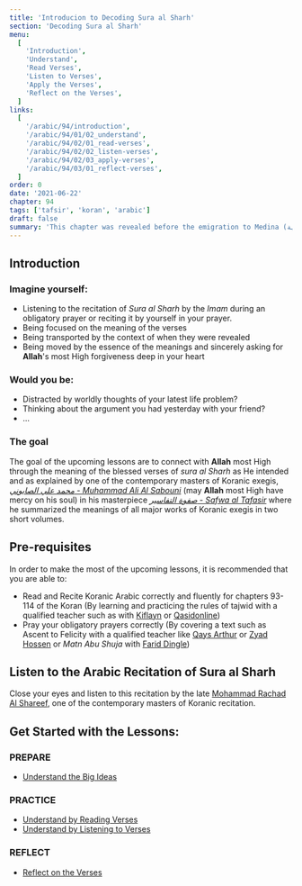 ```yaml
---
title: 'Introducion to Decoding Sura al Sharh'
section: 'Decoding Sura al Sharh'
menu:
  [
    'Introduction',
    'Understand',
    'Read Verses',
    'Listen to Verses',
    'Apply the Verses',
    'Reflect on the Verses',
  ]
links:
  [
    '/arabic/94/introduction',
    '/arabic/94/01/02_understand',
    '/arabic/94/02/01_read-verses',
    '/arabic/94/02/02_listen-verses',
    '/arabic/94/02/03_apply-verses',
    '/arabic/94/03/01_reflect-verses',
  ]
order: 0
date: '2021-06-22'
chapter: 94
tags: ['tafsir', 'koran', 'arabic']
draft: false
summary: 'This chapter was revealed before the emigration to Medina (مكية). It talks about the noble rank of the messenger peace be upon him and his exalted rank with Allah most high.'
---
```


## Introduction

### Imagine yourself:

- Listening to the recitation of _Sura al Sharh_ by the _Imam_ during an obligatory prayer or reciting it by yourself in your prayer.
- Being focused on the meaning of the verses
- Being transported by the context of when they were revealed
- Being moved by the essence of the meanings and sincerely asking for **Allah**'s most High forgiveness deep in your heart

### Would you be:

- Distracted by worldly thoughts of your latest life problem?
- Thinking about the argument you had yesterday with your friend?
- ...

### The goal

The goal of the upcoming lessons are to connect with **Allah** most High through the meaning of the blessed verses of _sura al Sharh_ as He intended and as explained by one of the contemporary masters of Koranic exegis, [_محمد علي الصابوني - Muhammad Ali Al Sabouni_](https://ar.wikipedia.org/wiki/%D9%85%D8%AD%D9%85%D8%AF_%D8%B9%D9%84%D9%8A_%D8%A7%D9%84%D8%B5%D8%A7%D8%A8%D9%88%D9%86%D9%8A) (may **Allah** most High have mercy on his soul) in his masterpiece [_صفوة التفاسير - Safwa al Tafasir_](https://ar.wikipedia.org/wiki/%D8%B5%D9%81%D9%88%D8%A9_%D8%A7%D9%84%D8%AA%D9%81%D8%A7%D8%B3%D9%8A%D8%B1#:~:text=%D8%B5%D9%81%D9%88%D8%A9%20%D8%A7%D9%84%D8%AA%D9%81%D8%A7%D8%B3%D9%8A%D8%B1%20%D9%83%D8%AA%D8%A7%D8%A8%20%D9%81%D9%8A%20%D8%B9%D9%84%D9%85,%D8%A3%D9%82%D9%88%D8%A7%D9%84%20%D8%A3%D8%A6%D9%85%D8%A9%20%D8%A7%D9%84%D8%AA%D9%81%D8%B3%D9%8A%D8%B1%D8%8C%20%D8%A8%D8%A3%D8%B3%D9%84%D9%88%D8%A8%20%D9%85%D9%8A%D8%B3%D8%B1) where he summarized the meanings of all major works of Koranic exegis in two short volumes.

## Pre-requisites

In order to make the most of the upcoming lessons, it is recommended that you are able to:

- Read and Recite Koranic Arabic correctly and fluently for chapters 93-114 of the Koran (By learning and practicing the rules of tajwid with a qualified teacher such as with [Kiflayn](https://kiflayn.com/product/one-on-one-tajweed-level-2-the-juz-amma/) or [Qasidonline](https://qasidonline.com/product/tajweed-pronunciation/))
- Pray your obligatory prayers correctly (By covering a text such as Ascent to Felicity with a qualified teacher like [Qays Arthur](https://www.qaysarthur.net/#texts) or [Zyad Hossen](https://kiflayn.com/product/ascent-to-felicity-part-1-purification-and-prayer-zyad-hossen/) or _Matn Abu Shuja_ with [Farid Dingle](https://kiflayn.com/product/essentials-of-purity-prayer-and-fasting-matn-abu-shuja-part-1-farid-dingle/))

## Listen to the Arabic Recitation of Sura al Sharh

Close your eyes and listen to this recitation by the late [Mohammad Rachad Al Shareef](https://qurancentral.com/audio/mohammad-rachad-al-shareef/), one of the contemporary masters of Koranic recitation.

<FullAudioPlayer
  title="Recitation of Sura al Duha"
  author="Mohammad Rachad Al Shareef"
  episode="Chapter 94"
  audio="/static/audio/094 Al-Inshirah.mp3"
/>

## Get Started with the Lessons:

### PREPARE

- [Understand the Big Ideas](/arabic/94/01/02_understand)

### PRACTICE

- [Understand by Reading Verses](/arabic/94/02/01_read-verses)
- [Understand by Listening to Verses](/arabic/94/02/02_listen-verses)

### REFLECT

- [Reflect on the Verses](/arabic/94/03/01_reflect-verses)
